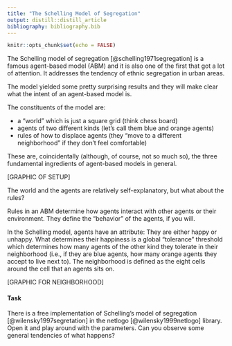 ```yaml
---
title: "The Schelling Model of Segregation"
output: distill::distill_article
bibliography: bibliography.bib
---
```


```r
knitr::opts_chunk$set(echo = FALSE)
```


The Schelling model of segregation [@schelling1971segregation] is a famous agent-based model (ABM) and it is also one of the first that got a lot of attention.
It addresses the tendency of ethnic segregation in urban areas.

The model yielded some pretty surprising results and they will make clear what the intent of an agent-based model is.

The constituents of the model are:

* a "world" which is just a square grid (think chess board)
* agents of two different kinds (let's call them blue and orange agents)
* rules of how to displace agents (they "move to a different neighborhood" if they don't feel comfortable)

These are, coincidentally (although, of course, not so much so), the three fundamental ingredients of agent-based models in general.

[GRAPHIC OF SETUP]

The world and the agents are relatively self-explanatory, but what about the rules?

Rules in an ABM determine how agents interact with other agents or their environment.
They define the "behavior" of the agents, if you will.

In the Schelling model, agents have an attribute: They are either happy or unhappy.
What determines their happiness is a global "tolerance" threshold which determines how many agents of the other kind they tolerate in their neighborhood (i.e., if they are blue agents, how many orange agents they accept to live next to).
The neighborhood is defined as the eight cells around the cell that an agents sits on.

[GRAPHIC FOR NEIGHBORHOOD]





#### Task

There is a free implementation of Schelling's model of segregation [@wilensky1997segretation] in the netlogo [@wilensky1999netlogo] library.
Open it and play around with the parameters.
Can you observe some general tendencies of what happens?






